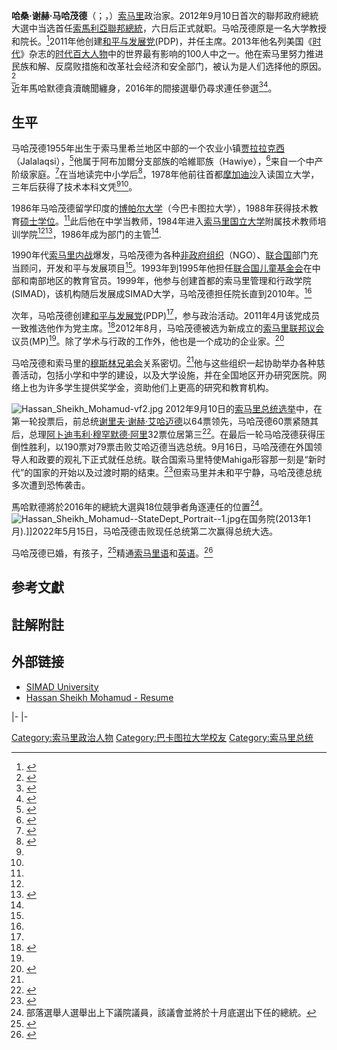 {{Infobox officeholder
|name          = 哈桑·谢赫·马哈茂德<br>{{small|حسن شيخ محمود}} 
|office        = 第8、10任[[索马里总统|索马里总统]]<br>[[索馬利亞聯邦共和國|索馬利亞聯邦共和國]] 首任間接民選總統
|image         = H.E. Mr Hassan Sheikh Mohamud, President of the Federal Republic of Somalia (cropped).jpg
|caption       = 2013年5月哈桑·谢赫·马哈茂德在伦敦参加会议
|primeminister = [[穆罕默德·侯赛因·罗布尔|穆罕默德·侯赛因·罗布尔]]
|term_start    = 2022年5月15日
|term_end      = 
|predecessor   = [[穆罕默德·阿卜杜拉·穆罕默德|穆罕默德·阿卜杜拉·穆罕默德]]
|successor     = 
|primeminister2 = [[阿卜迪韦利·穆罕默德·阿里|阿卜迪韦利·穆罕默德·阿里]]<br>[[阿卜迪·法拉赫·希尔敦|阿卜迪·法拉赫·希尔敦]]<br>[[阿卜迪韦利·谢赫·艾哈迈德|阿卜迪韦利·谢赫·艾哈迈德]]
|term_start2    = 2012年9月16日
|term_end2      = 2017年2月8日
|predecessor2   = [[莫罕默德·奥斯曼·贾瓦里|莫罕默德·奥斯曼·贾瓦里]] {{small|(代)}}
|successor2     = [[穆罕默德·阿卜杜拉·穆罕默德|穆罕默德·阿卜杜拉·穆罕默德]]
|office3       = [[和平与发展党|和平与发展党]]主席
|term_start3   = 2011年4月20日
|term_end3     = 
|predecessor3  = 职务建立
|successor3    = 
|birth_date    = {{birth date and age|1955|11|29}}
|birth_place   = {{SOM}}[[贾拉拉克西|贾拉拉克西]]（Jalalaqsi）
|death_date    = 
|death_place   = 
|party         = [[和平与发展党|和平与发展党]] {{small|(2011–)}}
|otherparty    = [[无党籍|无党籍]] {{small|(2011年前)}}
|alma_mater    = [[索马里国立大学|索马里国立大学]]<br>[[巴卡图拉大学|博帕尔大学]]
|religion      = [[逊尼派|逊尼派]]
}}

'''哈桑·谢赫·马哈茂德'''（{{lang-so|Xasan Sheekh Maxamuud}}；{{lang-ar|حسن شيخ محمود}}，{{bd|1955年|11月29日||}}）[[索马里|索马里]]政治家。2012年9月10日首次的聯邦政府總統大選中当选首任[[索馬利亞總統列表|索馬利亞聯邦總統]]，六日后正式就职。马哈茂德原是一名大学教授和院长。<ref name="Amensp">{{cite news|title=Mohamud elected new Somalia president|url=http://www.nation.co.ke/News/africa/Mohamud+new+Somalia+president+/-/1066/1502552/-/u9td5iz/-/index.html|accessdate=2012-09-10|newspaper=AFP|date=2012-09-10|archive-date=2013-10-17|archive-url=https://web.archive.org/web/20131017175128/http://www.nation.co.ke/News/africa/Mohamud+new+Somalia+president+/-/1066/1502552/-/u9td5iz/-/index.html|dead-url=no}}</ref>2011年他创建[[和平与发展党|和平与发展党]](PDP)，并任主席。2013年他名列美国《[[时代_(杂志)|时代]]》杂志的[[时代百大人物|时代百大人物]]中的世界最有影响的100人中之一。他在索马里努力推进民族和解、反腐败措施和改革社会经济和安全部门，被认为是人们选择他的原因。<ref name="Tttolhsm">{{cite news|title=The 2013 TIME 100 - Leaders - Hassan Sheikh Mohamud|url=http://time100.time.com/2013/04/18/time-100/slide/hassan-sheik-mohamud/|accessdate=2013-04-19|newspaper=TIME|date=2013-04-18|archive-date=2013-10-23|archive-url=https://web.archive.org/web/20131023010445/http://time100.time.com/2013/04/18/time-100/slide/hassan-sheik-mohamud/|dead-url=no}}</ref>
<br>
近年馬哈默德貪瀆醜聞纏身，2016年的間接選舉仍尋求連任參選<ref name="索國總統選舉 部落角力">{{cite news|title=「不是全民普選」索國總統選舉 部落角力|url=http://udn.com/news/story/6809/1978837|accessdate=2016-10-16|newspaper=UDN 聯合報|date=2016-09-23|archive-date=2016-10-19|archive-url=https://web.archive.org/web/20161019181209/http://udn.com/news/story/6809/1978837|dead-url=no}}</ref><ref name="達伊布參選">{{cite news|title=女難民 參選索馬利亞總統|url=http://udn.com/news/story/6809/1978839|accessdate=2016-10-16|newspaper=UDN 聯合報|date=2016-09-23|archive-date=2016-10-19|archive-url=https://web.archive.org/web/20161019145442/http://udn.com/news/story/6809/1978839|dead-url=no}}</ref>。

==生平==
马哈茂德1955年出生于索马里希兰地区中部的一个农业小镇[[贾拉拉克西|贾拉拉克西]]（Jalalaqsi），<ref name="Dnposnep">{{cite news|title=Profile of Somalia's Newly Elected President|url=http://dissidentnation.com/profile-of-somalias-newly-elected-president/|accessdate=2012-09-13|newspaper=Dissident Nation|date=2012-09-11|deadurl=yes|archiveurl=https://web.archive.org/web/20130812013122/http://dissidentnation.com/profile-of-somalias-newly-elected-president/|archivedate=2013年8月12日}}</ref>他属于阿布加爾分支部族的哈維耶族（Hawiye），<ref name="Gsfpehsmap">{{cite news|title=Somalia Federal Parliament elects Hassan Sheikh Mohamud as President|url=http://www.garoweonline.com/artman2/publish/Somalia_27/Somalia_Federal_Parliament_elects_Hassan_Sheikh_Mohamud_as_President.shtml|accessdate=2012-09-10|newspaper=Garowe Online|date=2012-09-10|deadurl=yes|archiveurl=https://web.archive.org/web/20120913095606/http://www.garoweonline.com/artman2/publish/Somalia_27/Somalia_Federal_Parliament_elects_Hassan_Sheikh_Mohamud_as_President.shtml|archivedate=2012年9月13日}}</ref>来自一个中产阶级家庭。<ref name="Bhsmsnpp">{{cite news|title=Hassan Sheikh Mohamud: Somalia's new president profiled|url=http://www.bbc.co.uk/news/world-africa-19556383|accessdate=2012-09-17|newspaper=BBC|date=2012-09-11|archive-date=2014-02-26|archive-url=https://web.archive.org/web/20140226152820/http://www.bbc.co.uk/news/world-africa-19556383|dead-url=no}}</ref>在当地读完中小学后<ref name="Tnposwihsm">{{cite news|title=The New President of Somalia, who is Hassan Sheikh Mahmoud?|url=http://english.alshahid.net/archives/31546|accessdate=2013-02-21|newspaper=Al Shahid|date=2012-09-11|deadurl=yes|archiveurl=https://web.archive.org/web/20121023125001/http://english.alshahid.net/archives/31546|archivedate=2012年10月23日}}</ref>，1978年他前往首都[[摩加迪沙|摩加迪沙]]入读国立大学，三年后获得了技术本科文凭<ref name="Dnposnep"/><ref name="Rrhsmpp"/>。

1986年马哈茂德留学印度的[[巴卡图拉大学|博帕尔大学]]（今巴卡图拉大学），1988年获得技术教育[[硕士学位|硕士学位]]。<ref name="Rrhsmpp"/>此后他在中学当教师，1984年进入[[索马里国立大学|索马里国立大学]]附属技术教师培训学院<ref name="Tnposwihsm"/><ref name="Bseohsags">{{cite news|title=Somali election of Hassan Sheikh a 'great step'|url=http://www.bbc.co.uk/news/world-africa-19557884|accessdate=2012-09-11|newspaper=BBC|date=2012-09-11|archive-date=2016-06-07|archive-url=https://web.archive.org/web/20160607123550/http://www.bbc.co.uk/news/world-africa-19557884|dead-url=no}}</ref>，1986年成为部门的主管<ref name="Tnposwihsm"/>.

1990年代[[索马里内战|索马里内战]]爆发，马哈茂德为各种[[非政府组织|非政府组织]]（NGO）、[[联合国|联合国]]部门充当顾问，开发和平与发展项目<ref name="Bseohsags"/>。1993年到1995年他担任[[联合国儿童基金会|联合国儿童基金会]]在中部和南部地区的教育官员。1999年，他参与创建首都的索马里管理和行政学院(SIMAD)，该机构随后发展成SIMAD大学，马哈茂德担任院长直到2010年。<ref name="Spostpc"/>

次年，马哈茂德创建[[和平与发展党|和平与发展党]](PDP)<ref name="Spostpc"/>，参与政治活动。2011年4月该党成员一致推选他作为党主席。<ref name=Asnipppl>{{cite news|last=Willy|first=Nasongo|title=Somalia: new independent political party leader|url=http://english.alshahid.net/archives/20024|accessdate=2012-09-10|newspaper=Alshahid|date=2011-04-20|deadurl=yes|archiveurl=https://web.archive.org/web/20130812080825/http://english.alshahid.net/archives/20024|archivedate=2013年8月12日}}</ref>2012年8月，马哈茂德被选为新成立的[[索马里联邦议会|索马里联邦议会]]议员(MP)<ref name="Bseohsags"/>。除了学术与行政的工作外，他也是一个成功的企业家。<ref name="Gosssvnsmifrope">{{cite news|title=Somalia: Sheikh Sharif vs Newcomer Sheikh Mahamoud in Final Round of Presidential Elections|url=http://allafrica.com/stories/201209101222.html|accessdate=2012-09-13|newspaper=Garowe Online|date=2012-09-10|archive-date=2014-02-27|archive-url=https://web.archive.org/web/20140227205530/http://allafrica.com/stories/201209101222.html|dead-url=no}}</ref>

马哈茂德和索马里的[[穆斯林兄弟会|穆斯林兄弟会]]关系密切。<ref name="Bseohsags"/>他与这些组织一起协助举办各种慈善活动，包括小学和中学的建设，以及大学设施，并在全国地区开办研究医院。网络上也为许多学生提供奖学金，资助他们上更高的研究和教育机构。

[[File:Hassan_Sheikh_Mohamud-vf2.jpg|thumb]]
2012年9月10日的[[2012年索马里总统选举|索马里总统选举]]中，在第一轮投票后，前总统[[谢里夫·艾哈迈德|谢里夫·谢赫·艾哈迈德]]以64票领先，马哈茂德60票紧随其后，总理[[阿卜迪韦利·穆罕默德·阿里|阿卜迪韦利·穆罕默德·阿里]]32票位居第三<ref name="Gsssvnsmifrope">{{cite news|title=Somalia: Sheikh Sharif vs Newcomer Sheikh Mahamoud in Final Round of Presidential Elections|url=http://allafrica.com/stories/201209101222.html|accessdate=2012-09-10|newspaper=Garowe Online|date=10 September|archive-date=2014-02-27|archive-url=https://web.archive.org/web/20140227205530/http://allafrica.com/stories/201209101222.html|dead-url=no}}</ref>。在最后一轮马哈茂德获得压倒性胜利，以190票对79票击败艾哈迈德当选总统。9月16日，马哈茂德在外国领导人和政要的观礼下正式就任总统。联合国索马里特使Mahiga形容那一刻是“新时代”的国家的开始以及过渡时期的结束。<ref name="Pimnefssune">{{cite web|title=President's inauguration marks 'new era' for Somalia, says UN envoy|url=http://www.un.org/apps/news/story.asp?NewsID=42900&Cr=Somali&Cr1=|publisher=UN News Centre|accessdate=2012-09-17|archive-date=2013-11-11|archive-url=https://web.archive.org/web/20131111224250/http://www.un.org/apps/news/story.asp?NewsID=42900&Cr=Somali&Cr1=|dead-url=no}}</ref>但索马里并未和平宁静，马哈茂德总统多次遭到恐怖袭击。

馬哈默德將於2016年的總統大選與18位競爭者角逐連任的位置<ref group="note">部落選舉人選舉出上下議院議員，該議會並將於十月底選出下任的總統。</ref>。
[[File:Hassan_Sheikh_Mohamud--StateDept_Portrait--1.jpg|thumb]]在国务院(2013年1月).]]2022年5月15日，马哈茂德击败现任总统第二次赢得总统大选。

马哈茂德已婚，有孩子，<ref name="Rrhsmpp">{{cite web|title=Hassan Sheikh Mohamud - Resume|url=http://www.raxanreeb.com/2012/09/profile-somalia-president-hassan-sheikh-mohamud/|publisher=Raxanreeb|accessdate=2012-09-15|deadurl=yes|archiveurl=https://web.archive.org/web/20120913224812/http://www.raxanreeb.com/2012/09/profile-somalia-president-hassan-sheikh-mohamud/|archivedate=2012年9月13日}}</ref>精通[[索马里语|索马里语]]和[[英语|英语]]。<ref name="Spostpc">{{cite news|last=Mohamed|first=Mahmoud|title=Profiles of Somalia's top presidential candidates|url=http://sabahionline.com/en_GB/articles/hoa/articles/features/2012/08/17/feature-02|accessdate=2012-08-21|newspaper=Sabahi|date=2012-08-17|archive-date=2018-04-02|archive-url=https://web.archive.org/web/20180402163949/http://sabahionline.com/en_GB/articles/hoa/articles/features/2012/08/17/feature-02|dead-url=no}}</ref>

==参考文獻==
{{Reflist|2|colwidth=33em}}
==註解附註==
<references group="note" />

== 外部链接 ==
{{Commons category|Hassan Sheikh Mohamud}}
* [http://www.simad.edu.so SIMAD University]{{Wayback|url=http://www.simad.edu.so/ |date=20200817094925 }}
* [https://web.archive.org/web/20120913224812/http://www.raxanreeb.com/2012/09/profile-somalia-president-hassan-sheikh-mohamud/ Hassan Sheikh Mohamud - Resume]

{{s-start}}
{{s-off}}
{{s-bef|before=[[莫罕默德·奥斯曼·贾瓦里|莫罕默德·奥斯曼·贾瓦里]]<br>{{small|代理}}}}
{{s-ttl|title=[[索马里总统|索马里总统]]|years=2012–2017}}
{{s-aft|after=[[穆罕默德·阿卜杜拉·穆罕默德|穆罕默德·阿卜杜拉·穆罕默德]]}}
|-
{{s-bef|before=[[穆罕默德·阿卜杜拉·穆罕默德|穆罕默德·阿卜杜拉·穆罕默德]]}}
{{s-ttl|title=[[索马里总统列表|索马里总统]]|years=2022年－}}
{{s-inc}}
{{s-end}}
|-
{{索馬利亞總統}}
{{Authority control}}

{{DEFAULTSORT:Mohamud, Hassan Sheikh}}
[[Category:索马里政治人物|Category:索马里政治人物]]
[[Category:巴卡图拉大学校友|Category:巴卡图拉大学校友]]
[[Category:索马里总统|Category:索马里总统]]